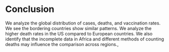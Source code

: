 # Conclusion

We analyze the global distribution of cases, deaths, and vaccination rates. We see the bordering countries show similar patterns. We analyze the higher death rates in the US compared to European countries. We also identify that the incomplete data in Africa and different methods of counting deaths may influence the comparison across regions.,